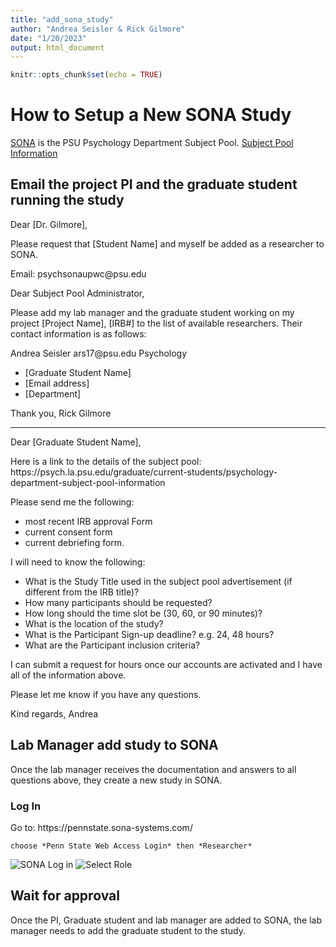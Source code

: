 ```yaml
---
title: "add_sona_study"
author: "Andrea Seisler & Rick Gilmore"
date: "1/20/2023"
output: html_document
---
```


```r
knitr::opts_chunk$set(echo = TRUE)
```

# How to Setup a New SONA Study

[SONA](https://pennstate.sona-systems.com/) is the PSU Psychology Department Subject Pool. [Subject Pool Information](https://psych.la.psu.edu/graduate/current-students/psychology-department-subject-pool-information)


## Email the project PI and the graduate student running the study


Dear [Dr. Gilmore],

Please request that [Student Name] and myself be added as a researcher to SONA.

Email: psychsonaupwc@psu.edu

Dear Subject Pool Administrator,

Please add my lab manager and the graduate student working on my project [Project Name], [IRB#] to the list of available researchers.  Their contact information is as follows:

Andrea Seisler
ars17@psu.edu
Psychology

- [Graduate Student Name]
- [Email address]
- [Department]


Thank you,
Rick Gilmore

---------------

Dear [Graduate Student Name],

Here is a link to the details of the subject pool: https://psych.la.psu.edu/graduate/current-students/psychology-department-subject-pool-information

Please send me the following: 

- most recent IRB approval Form
- current consent form
- current debriefing form. 

I will need to know the following:

- What is the Study Title used in the subject pool advertisement (if different from the IRB title)?
- How many participants should be requested?
- How long should the time slot be (30, 60, or 90 minutes)?
- What is the location of the study?
- What is the Participant Sign-up deadline? e.g. 24, 48 hours?
- What are the Participant inclusion criteria?

I can submit a request for hours once our accounts are activated and I have all of the information above.


Please let me know if you have any questions. 

Kind regards,
Andrea


## Lab Manager add study to SONA

Once the lab manager receives the documentation and answers to all questions above, they create a new study in SONA.

### Log In

Go to: https://pennstate.sona-systems.com/ 

`choose *Penn State Web Access Login* then *Researcher*`

  ![SONA Log in](imgs/sona-login.png)
  ![Select Role](imgs/sona-role.png)

  





## Wait for approval

Once the PI, Graduate student and lab manager are added to SONA, the lab manager needs to add the graduate student to the study.


